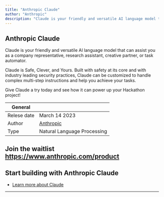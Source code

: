 ```yaml
---
title: "Anthropic Claude"
author: "Anthropic"
description: "Claude is your friendly and versatile AI language model that can assist you as a company representative, research assistant, creative partner, or task automator."
---
```


## Anthropic Claude

Claude is your friendly and versatile AI language model that can assist you as a company representative, research assistant, creative partner, or task automator.

Claude is Safe, Clever, and Yours. Built with safety at its core and with industry leading security practices, Claude can be customized to handle complex multi-step instructions and help you achieve your tasks.

Give Claude a try today and see how it can power up your Hackathon project!

| General     |                                         |
| ----------- | --------------------------------------- |
| Relese date | March 14 2023                           |
| Author      | [Anthropic](https://www.anthropic.com/) |
| Type        | Natural Language Processing             |

## Join the waitlist https://www.anthropic.com/product

## Start building with Anthropic Claude

- [Learn more about Claude](https://www.anthropic.com/product)

---
